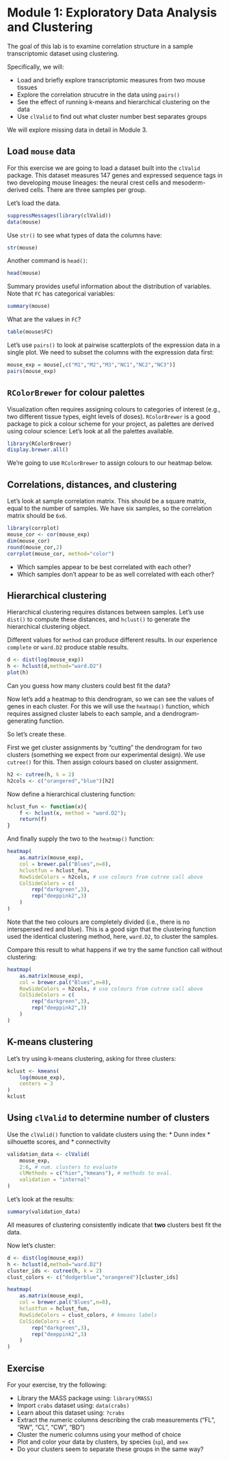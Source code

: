 # Module 1: Exploratory Data Analysis and Clustering {-}

The goal of this lab is to examine correlation structure in a sample transcriptomic dataset using clustering.

Specifically, we will:

* Load and briefly explore transcriptomic measures from two mouse tissues
* Explore the correlation strucutre in the data using `pairs()`
* See the effect of running k-means and hierarchical clustering on the data
* Use `clValid` to find out what cluster number best separates groups

We will explore missing data in detail in Module 3.

## Load `mouse` data {-}

For this exercise we are going to load a dataset built into the `clValid` package.
This dataset measures 147 genes and expressed sequence tags in two developing mouse lineages: the neural crest cells and mesoderm-derived cells.
There are three samples per group.

Let's load the data.

```r
suppressMessages(library(clValid))
data(mouse)
```

Use `str()` to see what types of data the columns have:

```r
str(mouse)
```

Another command is `head()`:
```r
head(mouse)
```

Summary provides useful information about the distribution of variables. Note that `FC` has categorical variables:

```r
summary(mouse)
```

What are the values in `FC`?


```r
table(mouse$FC)
```

Let's use `pairs()`  to look at pairwise scatterplots of the expression data in a single plot. We need to subset the columns with the expression data first:

```r
mouse_exp = mouse[,c("M1","M2","M3","NC1","NC2","NC3")]
pairs(mouse_exp)
```

## `RColorBrewer` for colour palettes {-}

Visualization often requires assigning colours to categories of interest (e.g., two different tissue types, eight levels of doses).
`RColorBrewer` is a good package to pick a colour scheme for your project, as palettes are derived using colour science:
Let's look at all the palettes available.

```r
library(RColorBrewer)
display.brewer.all()
```

We're going to use `RColorBrewer` to assign colours to our heatmap below.

## Correlations, distances, and clustering {-}

Let's look at sample correlation matrix. This should be a square matrix, equal to the number of samples.
We have six samples, so the correlation matrix should be `6x6`.



```r
library(corrplot)
mouse_cor <- cor(mouse_exp)
dim(mouse_cor)
round(mouse_cor,2)
corrplot(mouse_cor, method="color")
```
* Which samples appear to be best correlated with each other?
* Which samples don't appear to be as well correlated with each other?

## Hierarchical clustering {-}

Hierarchical clustering requires distances between samples. Let's use `dist()` to compute these distances, and `hclust()` to generate the hierarchical clustering object. 

Different values for `method` can produce different results. In our experience `complete` or `ward.D2` produce stable results.

```r
d <- dist(log(mouse_exp))
h <- hclust(d,method="ward.D2")
plot(h)
```
Can you guess how many clusters could best fit the data?

Now let's add a heatmap to this dendrogram, so we can see the values of genes in each cluster. For this we will use the `heatmap()` function, which requires assigned cluster labels to each sample, and a dendrogram-generating function. 

So let's create these.

First we get cluster assignments by "cutting" the dendrogram for two clusters (something we expect from our experimental design). We use `cutree()` for this.  Then assign colours based on cluster assignment.
```r
h2 <- cutree(h, k = 2)
h2cols <- c("orangered","blue")[h2]
```

Now define a hierarchical clustering function:
```r

hclust_fun <- function(x){
    f <- hclust(x, method = "ward.D2");
    return(f)
}
```



And finally supply the two to the `heatmap()` function:
```r
heatmap(
    as.matrix(mouse_exp),
    col = brewer.pal("Blues",n=8),
    hclustfun = hclust_fun,
    RowSideColors = h2cols, # use colours from cutree call above
    ColSideColors = c(
        rep("darkgreen",3),
        rep("deeppink2",3)
    )
)
```

Note that the two colours are completely divided (i.e., there is no interspersed red and blue). This is a good sign that the clustering function used the identical clustering method, here, `ward.D2`, to cluster the samples.

Compare this result to what happens if we try the same function call without clustering:

```r
heatmap(
    as.matrix(mouse_exp),
    col = brewer.pal("Blues",n=8),
    RowSideColors = h2cols, # use colours from cutree call above
    ColSideColors = c(
        rep("darkgreen",3),
        rep("deeppink2",3)
    )
)
```

## K-means clustering {-}

Let's try using k-means clustering, asking for three clusters:

```r
kclust <- kmeans(
    log(mouse_exp), 
    centers = 3
)
kclust
```

## Using `clValid` to determine number of clusters {-}

Use the `clValid()` function to validate clusters using the:
* Dunn index
* silhouette scores, and
* connectivity

```r
validation_data <- clValid(
    mouse_exp,
    2:6, # num. clusters to evaluate
    clMethods = c("hier","kmeans"), # methods to eval.
    validation = "internal"
)
```

Let's look at the results:
```r
summary(validation_data)
```

All measures of clustering consistently indicate that **two** clusters best fit the data.

Now let's cluster:

```r
d <- dist(log(mouse_exp))
h <- hclust(d,method="ward.D2")
cluster_ids <- cutree(h, k = 2)
clust_colors <- c("dodgerblue","orangered")[cluster_ids]

heatmap(
    as.matrix(mouse_exp),
    col = brewer.pal("Blues",n=8),
    hclustfun = hclust_fun,
    RowSideColors = clust_colors, # kmeans labels
    ColSideColors = c(
        rep("darkgreen",3),
        rep("deeppink2",3)
    )
)
```


## Exercise {-}

For your exercise, try the following:

* Library the MASS package using: `library(MASS)`
* Import `crabs` dataset using: `data(crabs)`
* Learn about this dataset using: `?crabs`
* Extract the numeric columns describing the crab measurements (“FL”, “RW”, “CL”, “CW”, “BD”)
* Cluster the numeric columns using your method of choice
* Plot and color your data by clusters, by species (`sp`), and `sex`
* Do your clusters seem to separate these groups in the same way? 


